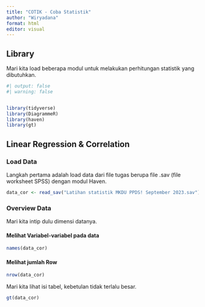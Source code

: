 ```yaml
---
title: "COTIK - Coba Statistik"
author: "Wiryadana"
format: html
editor: visual
---
```


## Library

Mari kita load beberapa modul untuk melakukan perhitungan statistik yang dibutuhkan.
```r
#| output: false
#| warning: false


library(tidyverse)
library(DiagrammeR)
library(haven)
library(gt)
```


## Linear Regression & Correlation

### Load Data
Langkah pertama adalah load data dari file tugas berupa file .sav (file worksheet SPSS) dengan modul Haven.
```r
data_cor <- read_sav("Latihan statistik MKDU PPDS! September 2023.sav")
```

### Overview Data

Mari kita intip dulu dimensi datanya.

#### Melihat Variabel-variabel pada data
```r
names(data_cor)
```

#### Melihat jumlah Row
```r
nrow(data_cor)
```


Mari kita lihat isi tabel, kebetulan tidak terlalu besar.

```r
gt(data_cor)
```


















